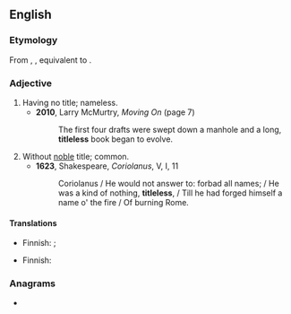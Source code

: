 ==English==

===Etymology===
From {{inh|en|enm|titleles}}, {{m|enm|titlelees}}, equivalent to {{suf|en|title|less}}.

===Adjective===
{{en-adj}}

# Having no title; nameless.
#* '''2010''', Larry McMurtry, ''Moving On'' (page 7)
#*: The first four drafts were swept down a manhole and a long, '''titleless''' book began to evolve.
# Without [[noble]] title; common.
#* '''1623''', Shakespeare, ''Coriolanus'', V, I, 11
#*: Coriolanus / He would not answer to: forbad all names; / He was a kind of nothing, '''titleless''', / Till he had forged himself a name o' the fire / Of burning Rome.

====Translations====
{{trans-top|having no title; nameless}}
* Finnish: {{t|fi|otsikoimaton}}; {{t|fi|nimetön}}
{{trans-mid}}
{{trans-bottom}}

{{trans-top|without noble title}}
* Finnish: {{t|fi|aateliton}}
{{trans-mid}}
{{trans-bottom}}

===Anagrams===
* {{anagrams|en|a=eeillsstt|stellites}}